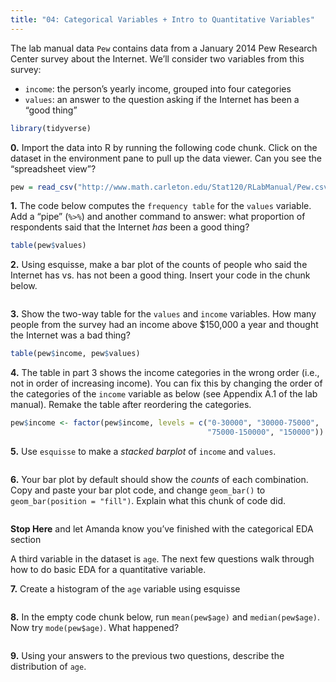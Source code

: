 ```yaml
---
title: "04: Categorical Variables + Intro to Quantitative Variables"
---
```


The lab manual data `Pew` contains data from a January 2014 Pew Research Center survey about the Internet. We'll consider two variables from this survey:

- `income`: the person's yearly income, grouped into four categories
- `values`: an answer to the question asking if the Internet has been a "good thing"

```r
library(tidyverse)
```

**0.** Import the data into R by running the following code chunk. Click on the dataset in the environment pane to pull up the data viewer. Can you see the "spreadsheet view"?

```r
pew = read_csv("http://www.math.carleton.edu/Stat120/RLabManual/Pew.csv")
```

**1.** The code below computes the `frequency table` for the `values` variable. Add a "pipe" (`%>%`) and another command to answer: what proportion of respondents said that the Internet *has* been a good thing?

```r
table(pew$values) 
```

**2.** Using esquisse, make a bar plot of the counts of people who said the Internet has vs. has not been a good thing. Insert your code in the chunk below.

```r

```


**3.** Show the two-way table for the `values` and `income` variables. How many people from the survey had an income above $150,000 a year and thought the Internet was a bad thing?

```r
table(pew$income, pew$values)
```

**4.** The table in part 3 shows the income categories in the wrong order (i.e., not in order of increasing income). You can fix this by changing the order of the categories of the `income` variable as below (see Appendix A.1 of the lab manual). Remake the table after reordering the categories.

```r
pew$income <- factor(pew$income, levels = c("0-30000", "30000-75000",
                                            "75000-150000", "150000"))
```

**5.** Use `esquisse` to make a *stacked barplot* of `income` and `values`. 

```r

```

**6.** Your bar plot by default should show the *counts* of each combination. Copy and paste your bar plot code, and change `geom_bar()` to `geom_bar(position = "fill")`. Explain what this chunk of code did. 

```r

```

**Stop Here** and let Amanda know you've finished with the categorical EDA section

A third variable in the dataset is `age`. The next few questions walk through how to do basic EDA for a quantitative variable.

**7.** Create a histogram of the `age` variable using esquisse

```r

```

**8.** In the empty code chunk below, run `mean(pew$age)` and `median(pew$age)`. Now try `mode(pew$age)`. What happened?

```r

```

**9.** Using your answers to the previous two questions, describe the distribution of `age`. 



